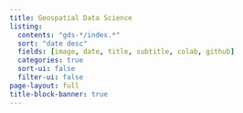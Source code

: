 ```yaml
---
title: Geospatial Data Science
listing:
  contents: "gds-*/index.*"
  sort: "date desc"
  fields: [image, date, title, subtitle, colab, github]
  categories: true
  sort-ui: false
  filter-ui: false
page-layout: full
title-block-banner: true
---
```


::: {#posts}
:::
